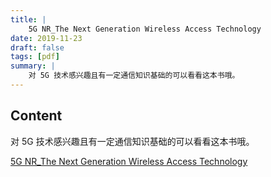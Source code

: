 ```yaml
---
title: |
    5G NR_The Next Generation Wireless Access Technology
date: 2019-11-23
draft: false
tags: [pdf]
summary: |
    对 5G 技术感兴趣且有一定通信知识基础的可以看看这本书哦。
---
```


## Content

对 5G 技术感兴趣且有一定通信知识基础的可以看看这本书哦。

[5G NR_The Next Generation Wireless Access Technology](/static/gotoshare/5G_NR_The_Next_Generation_Wireless_Access_Technology.pdf)
